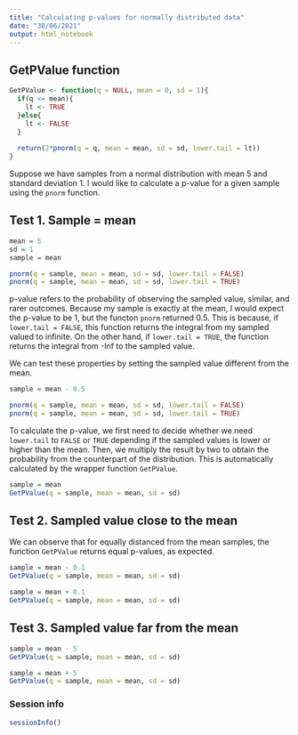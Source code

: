 ```yaml
---
title: "Calculating p-values for normally distributed data"
date: "30/06/2021"
output: html_notebook
---
```


## GetPValue function

```r
GetPValue <- function(q = NULL, mean = 0, sd = 1){
  if(q <= mean){
    lt <- TRUE
  }else{
    lt <- FALSE
  }
  
  return(2*pnorm(q = q, mean = mean, sd = sd, lower.tail = lt))
}
```


Suppose we have samples from a normal distribution with mean 5 and standard deviation 1. I would like to calculate a p-value for a given sample using the `pnorm` function.

## Test 1. Sample = mean

```r
mean = 5
sd = 1
sample = mean

pnorm(q = sample, mean = mean, sd = sd, lower.tail = FALSE)
pnorm(q = sample, mean = mean, sd = sd, lower.tail = TRUE)
```
p-value refers to the probability of observing the sampled value, similar, and rarer outcomes. Because my sample is exactly at the mean, I would expect the p-value to be 1, but the functon `pnorm` returned 0.5. This is because, if `lower.tail = FALSE`, this function returns the integral from my sampled valued to infinite. On the other hand, if `lower.tail = TRUE`, the function returns the integral from -Inf to the sampled value.

We can test these properties by setting the sampled value different from the mean.  

```r
sample = mean - 0.5

pnorm(q = sample, mean = mean, sd = sd, lower.tail = FALSE)
pnorm(q = sample, mean = mean, sd = sd, lower.tail = TRUE)
```

To calculate the p-value, we first need to decide whether we need `lower.tail` to `FALSE` or `TRUE` depending if the sampled values is lower or higher than the mean. Then, we multiply the result by two to obtain the probability from the counterpart of the distribution. This is automatically calculated by the wrapper function `GetPValue`. 

```r
sample = mean 
GetPValue(q = sample, mean = mean, sd = sd)
```

## Test 2. Sampled value close to the mean

We can observe that for equally distanced from the mean samples, the function `GetPValue` returns equal p-values, as expected. 

```r
sample = mean - 0.1
GetPValue(q = sample, mean = mean, sd = sd)
```

```r
sample = mean + 0.1
GetPValue(q = sample, mean = mean, sd = sd)
```
## Test 3. Sampled value far from the mean

```r
sample = mean - 5
GetPValue(q = sample, mean = mean, sd = sd)
```

```r
sample = mean + 5
GetPValue(q = sample, mean = mean, sd = sd)
```

### Session info

```r
sessionInfo()
```






